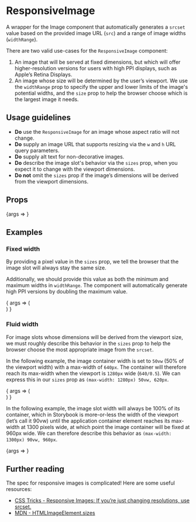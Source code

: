 
<Meta title="ResponsiveImage" component={ResponsiveImage} />

# ResponsiveImage

A wrapper for the Image component that automatically generates a `srcset` value based on the provided image URL (`src`) and a range of image widths (`widthRange`).

There are two valid use-cases for the `ResponsiveImage` component:

1. An image that will be served at fixed dimensions, but which will offer higher-resolution versions for users with high PPI displays, such as Apple’s Retina Displays.
1. An image whose size will be determined by the user’s viewport. We use the `widthRange` prop to specify the upper and lower limits of the image's potential widths, and the `size` prop to help the browser choose which is the largest image it needs.

## Usage guidelines

- **Do** use the `ResponsiveImage` for an image whose aspect ratio will not change.
- **Do** supply an image URL that supports resizing via the `w` and `h` URL query parameters.
- **Do** supply alt text for non-decorative images.
- **Do** describe the image slot's behavior via the `sizes` prop, when you expect it to change with the viewport dimensions.
- **Do not** omit the `sizes` prop if the image’s dimensions will be derived from the viewport dimensions.

## Props

<Canvas>
	<Story
		args={{
			alt: 'The Apple Inc. logo is seen hanging at the entrance to the Apple store on 5th Avenue in New York',
			src: 'https://cms.qz.com/wp-content/uploads/2020/10/2020-10-12T095922Z_142848263_RC2XGJ9T1J4Y_RTRMADP_3_APPLE-IPHONE-5G.jpg?quality=80&strip=all',
			widthRange: [ 200, 1600 ],
		}}
		name="Default"
	>
		{args => <ResponsiveImage {...args} />}
	</Story>
</Canvas>

<ArgsTable story="Default" />

## Examples

### Fixed width

By providing a pixel value in the `sizes` prop, we tell the browser that the image slot will always stay the same size.

Additionally, we should provide this value as both the minimum and maximum widths in `widthRange`. The component will automatically generate high PPI versions by doubling the maximum value.

<Canvas>
	<Story
		args={{
			alt: 'An animated gif showing James Franco in The Disaster Artist (2017)',
			fallbackWidth: 240,
			fallbackHeight: 120,
			sizes: '240px',
			src: 'https://cms.qz.com/wp-content/uploads/2020/10/giphy-32.gif',
			widthRange: [ 240, 240 ],
		}}
		name="Fixed"
	>
		{
			args => (
				<div style={{ width: 240 }}>
					<ResponsiveImage {...args} />
				</div>
			)
		}
	</Story>
</Canvas>

### Fluid width

For image slots whose dimensions will be derived from the viewport size, we must roughly describe this behavior in the `sizes` prop to help the browser choose the most appropriate image from the `srcset`.

In the following example, the image container width is set to `50vw` (50% of the viewport width) with a max-width of `640px`. The container will therefore reach its max-width when the viewport is `1280px` wide (`640/0.5`). We can express this in our `sizes` prop as `(max-width: 1280px) 50vw, 620px`.

<Canvas>
	<Story
		args={{
			alt: 'A 2020 Porsche Taycan is driven into a tunnel with a city skyline in the background',
			fallbackWidth: 620,
			fallbackHeight: 320,
			sizes: '(max-width: 1280px) 50vw, 620px',
			src: 'https://cms.qz.com/wp-content/uploads/2020/10/PORSCHE-620x360-sponsoredcontent-1.png',
			widthRange: [ 300, 620 ],
		}}
		name="Cropped2"
	>
		{
			args => (
				<div style={{ width: '50vw', maxWidth: 620 }}>
					<ResponsiveImage {...args} />
				</div>
			)
		}
	</Story>
</Canvas>

In the following example, the image slot width will always be 100% of its container, which in Storybook is more-or-less the width of the viewport (let’s call it 90vw) until the application container element reaches its max-width at 1300 pixels wide, at which point the image container will be fixed at 960px wide. We can therefore describe this behavior as `(max-width: 1300px) 90vw, 960px`.

<Canvas>
	<Story
		args={{
			alt: 'The Apple Inc. logo is seen hanging at the entrance to the Apple store on 5th Avenue in New York',
			fallbackWidth: 960,
			fallbackHeight: 638,
			sizes: '(max-width: 1300px) 90vw, 960px',
			src: 'https://cms.qz.com/wp-content/uploads/2020/10/2020-10-12T095922Z_142848263_RC2XGJ9T1J4Y_RTRMADP_3_APPLE-IPHONE-5G.jpg?quality=80&strip=all',
			widthRange: [ 300, 960 ],
		}}
		name="Cropped1"
	>
		{args => <ResponsiveImage {...args} />}
	</Story>
</Canvas>

## Further reading

The spec for responsive images is complicated! Here are some useful resources:

- [CSS Tricks - Responsive Images: If you’re just changing resolutions, use srcset.](https://css-tricks.com/responsive-images-youre-just-changing-resolutions-use-srcset/)
- [MDN - HTMLImageElement.sizes](https://developer.mozilla.org/en-US/docs/Web/API/HTMLImageElement/sizes)
